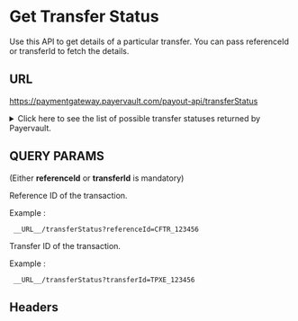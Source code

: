# Get Transfer Status

Use this API to get details of a particular transfer. You can pass referenceId or transferId to fetch the details.

## URL

<GETBadge/>   https://paymentgateway.payervault.com/payout-api/transferStatus

 <details>
    <summary> Click here to see the list of possible transfer statuses returned by Payervault.</summary>
    <table>
        <thead className="whitespace-nowrap">
            <tr>
                <th>Transfer Status</th>
                <th>Description</th>
            </tr>
        </thead>
        <tbody>
            <tr>
                <td>SUCCESS</td>
                <td>Transfer completed successfully. Acknowledged flag in the response tells whether the beneficiary bank has provided acknowledgement of the transfer request.</td>
            </tr>
            <tr>
                <td>ERROR</td>
                <td>There was an error while requesting the transfer. See sub status code received for more details on why the error occurred. Example: Wrong IFSC.</td>
            </tr>
            <tr>
                <td>FAILED</td>
                <td>The transfer has failed.</td>
            </tr>
            <tr>
                <td>PENDING</td>
                <td>The request is getting processed. Query transfer status (/getTransferStatus) after some time to see whether the request was successful/failed.</td>
            </tr>
            <tr>
                <td>REVERSED</td>
                <td>Transfer rejected by the beneficiary bank. The payout balance gets credited back with the amount charged. Note: You don't receive this when you are attempting a transfer but might see this when querying for transfer status (after a couple of hours). Configure the webhook endpoint to be notified in such cases.</td>
            </tr>
        </tbody>
    </table>
</details>  

## QUERY PARAMS

(Either **referenceId** or **transferId** is mandatory)
<BodyParams feild="referenceId" type="string" isRequired={false}/>

Reference ID of the transaction. 

Example : 
```
 __URL__/transferStatus?referenceId=CFTR_123456 
```

<BodyParams feild="transferId" type="string" isRequired={false}/>

Transfer ID of the transaction.

Example : 
```
 __URL__/transferStatus?transferId=TPXE_123456 
```

## Headers

<IdAndSecTable/>